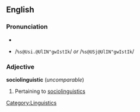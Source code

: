 ==English==
===Pronunciation===
*{{IPA|/ˌsəʊsi.əʊlɪŋˈɡwɪstɪk/ ''or'' /ˌsəʊʃjəʊlɪŋˈɡwɪstɪk/}}
*{{SAMPA}} /<tt>%s@Usi.@UlIN"gwIstIk</tt>/ ''or'' /<tt>%s@USj@UlIN"gwIstIk</tt>/

===Adjective===
'''sociolinguistic''' (''uncomparable'')
#Pertaining to [[sociolinguistics]]

[[Category:Linguistics]]